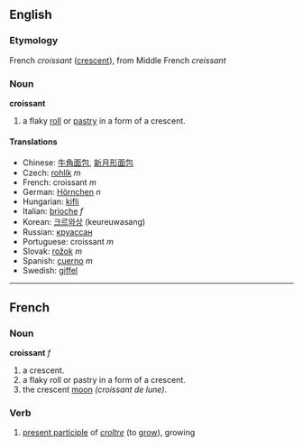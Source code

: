 ==English==
===Etymology===

French ''croissant'' ([[crescent]]), from Middle French ''creissant''

===Noun===
'''croissant'''

# a flaky [[roll]] or [[pastry]] in a form of a crescent.

====Translations====
*Chinese: [[牛角面包]], [[新月形面包]]
*Czech: [[rohlík]] ''m''
*French: croissant ''m''
*German: [[Hörnchen]] ''n''
*Hungarian: [[kifli]]
*Italian: [[brioche]] ''f''
*Korean: [[크르와상]] (keureuwasang)
*Russian: [[круассан]]
*Portuguese: croissant ''m''
*Slovak: [[rožok]] ''m''
*Spanish: [[cuerno]] ''m''
*Swedish: [[giffel]]

----

==French==

===Noun===
'''croissant''' ''f''

# a crescent.
# a flaky roll or pastry in a form of a crescent.
# the crescent [[moon]] ''(croissant de lune)''. 

===Verb===

#[[present participle]] of ''[[croître]]'' (to [[grow]]), growing